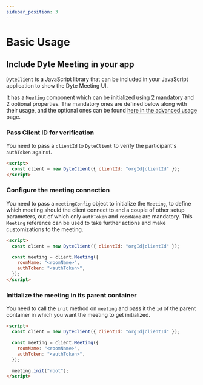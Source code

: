 ```yaml
---
sidebar_position: 3
---
```


# Basic Usage

## Include Dyte Meeting in your app

`DyteClient` is a JavaScript library that can be included in your JavaScript application to show the Dyte Meeting UI.

It has a [`Meeting`](./reference/meeting) component which can be initialized using 2 mandatory and 2 optional properties. The mandatory ones are defined below along with their usage, and the optional ones can be found [here in the advanced usage](./advanced-usage#turn-on-the-setup--preview-screen) page.

### Pass Client ID for verification

You need to pass a `clientId` to `DyteClient` to verify the participant's `authToken` against.

```html {2}
<script>
  const client = new DyteClient({ clientId: "orgId|clientId" });
</script>
```

### Configure the meeting connection

You need to pass a `meetingConfig` object to initialize the `Meeting`, to define which meeting should the client connect to and a couple of other setup parameters, out of which only `authToken` and `roomName` are mandatory. This `Meeting` reference can be used to take further actions and make customizations to the meeting.

```html {4-7}
<script>
  const client = new DyteClient({ clientId: "orgId|clientId" });

  const meeting = client.Meeting({
    roomName: "<roomName>",
    authToken: "<authToken>",
  });
</script>
```

### Initialize the meeting in its parent container

You need to call the `init` method on `meeting` and pass it the `id` of the parent container in which you want the meeting to get initialized.

```html {9}
<script>
  const client = new DyteClient({ clientId: "orgId|clientId" });

  const meeting = client.Meeting({
    roomName: "<roomName>",
    authToken: "<authToken>",
  });

  meeting.init("root");
</script>
```
